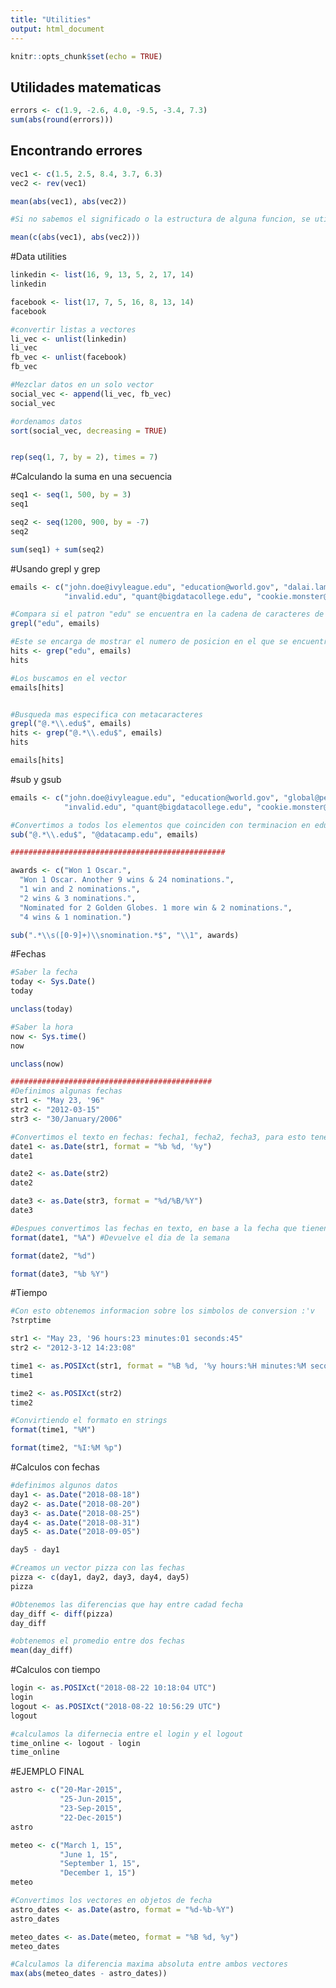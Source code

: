 ```yaml
---
title: "Utilities"
output: html_document
---
```


```r
knitr::opts_chunk$set(echo = TRUE)
```

## Utilidades matematicas

```r

errors <- c(1.9, -2.6, 4.0, -9.5, -3.4, 7.3)
sum(abs(round(errors)))

```

## Encontrando errores

```r
vec1 <- c(1.5, 2.5, 8.4, 3.7, 6.3)
vec2 <- rev(vec1)

mean(abs(vec1), abs(vec2))

#Si no sabemos el significado o la estructura de alguna funcion, se utiliza ?mean en la consola. En esta nos mostrara informacion sobre la funcion

mean(c(abs(vec1), abs(vec2)))

```

#Data utilities

```r

linkedin <- list(16, 9, 13, 5, 2, 17, 14)
linkedin

facebook <- list(17, 7, 5, 16, 8, 13, 14)
facebook

#convertir listas a vectores
li_vec <- unlist(linkedin)
li_vec
fb_vec <- unlist(facebook)
fb_vec

#Mezclar datos en un solo vector
social_vec <- append(li_vec, fb_vec)
social_vec

#ordenamos datos
sort(social_vec, decreasing = TRUE)


rep(seq(1, 7, by = 2), times = 7)
```

#Calculando la suma en una secuencia

```r

seq1 <- seq(1, 500, by = 3)
seq1

seq2 <- seq(1200, 900, by = -7)
seq2

sum(seq1) + sum(seq2)

```

#Usando grepl y grep

```r

emails <- c("john.doe@ivyleague.edu", "education@world.gov", "dalai.lama@peace.org",
            "invalid.edu", "quant@bigdatacollege.edu", "cookie.monster@sesame.tv")

#Compara si el patron "edu" se encuentra en la cadena de caracteres de (en este caso) emails. En otras palabras, busca si los correos tienen edu en alguna parte.
grepl("edu", emails)

#Este se encarga de mostrar el numero de posicion en el que se encuentran en el vector
hits <- grep("edu", emails)
hits

#Los buscamos en el vector
emails[hits]


#Busqueda mas especifica con metacaracteres
grepl("@.*\\.edu$", emails)
hits <- grep("@.*\\.edu$", emails)
hits

emails[hits]

```

#sub y gsub


```r

emails <- c("john.doe@ivyleague.edu", "education@world.gov", "global@peace.org",
            "invalid.edu", "quant@bigdatacollege.edu", "cookie.monster@sesame.tv")

#Convertimos a todos los elementos que coinciden con terminacion en edu, y lo sustituimos por la nueva terminacion
sub("@.*\\.edu$", "@datacamp.edu", emails)

################################################

awards <- c("Won 1 Oscar.",
  "Won 1 Oscar. Another 9 wins & 24 nominations.",
  "1 win and 2 nominations.",
  "2 wins & 3 nominations.",
  "Nominated for 2 Golden Globes. 1 more win & 2 nominations.",
  "4 wins & 1 nomination.")

sub(".*\\s([0-9]+)\\snomination.*$", "\\1", awards)

```

#Fechas

```r

#Saber la fecha
today <- Sys.Date()
today

unclass(today)

#Saber la hora
now <- Sys.time()
now

unclass(now)

#############################################
#Definimos algunas fechas
str1 <- "May 23, '96"
str2 <- "2012-03-15"
str3 <- "30/January/2006"

#Convertimos el texto en fechas: fecha1, fecha2, fecha3, para esto tenemos tres formas de escribirlo
date1 <- as.Date(str1, format = "%b %d, '%y")
date1

date2 <- as.Date(str2)
date2

date3 <- as.Date(str3, format = "%d/%B/%Y")
date3

#Despues convertimos las fechas en texto, en base a la fecha que tienen
format(date1, "%A") #Devuelve el dia de la semana

format(date2, "%d")

format(date3, "%b %Y")

```

#Tiempo

```r

#Con esto obtenemos informacion sobre los simbolos de conversion :'v
?strptime

str1 <- "May 23, '96 hours:23 minutes:01 seconds:45"
str2 <- "2012-3-12 14:23:08"

time1 <- as.POSIXct(str1, format = "%B %d, '%y hours:%H minutes:%M seconds:%S")
time1

time2 <- as.POSIXct(str2)
time2

#Convirtiendo el formato en strings
format(time1, "%M")

format(time2, "%I:%M %p")

```

#Calculos con fechas

```r
#definimos algunos datos
day1 <- as.Date("2018-08-18")
day2 <- as.Date("2018-08-20")
day3 <- as.Date("2018-08-25")
day4 <- as.Date("2018-08-31")
day5 <- as.Date("2018-09-05")

day5 - day1

#Creamos un vector pizza con las fechas
pizza <- c(day1, day2, day3, day4, day5)
pizza

#Obtenemos las diferencias que hay entre cadad fecha
day_diff <- diff(pizza)
day_diff

#obtenemos el promedio entre dos fechas
mean(day_diff)

```

#Calculos con tiempo

```r
login <- as.POSIXct("2018-08-22 10:18:04 UTC")
login
logout <- as.POSIXct("2018-08-22 10:56:29 UTC")
logout

#calculamos la difernecia entre el login y el logout
time_online <- logout - login
time_online


```

#EJEMPLO FINAL

```r

astro <- c("20-Mar-2015",
           "25-Jun-2015", 
           "23-Sep-2015",
           "22-Dec-2015")
astro

meteo <- c("March 1, 15",
           "June 1, 15", 
           "September 1, 15",
           "December 1, 15") 
meteo

#Convertimos los vectores en objetos de fecha
astro_dates <- as.Date(astro, format = "%d-%b-%Y")
astro_dates

meteo_dates <- as.Date(meteo, format = "%B %d, %y")
meteo_dates

#Calculamos la diferencia maxima absoluta entre ambos vectores
max(abs(meteo_dates - astro_dates))

```

